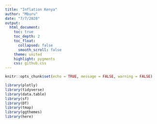 ```yaml
---
title: "Inflation Kenya"
author: "Mburu"
date: "7/7/2020"
output:
  html_document:
    toc: true
    toc_depth: 2
    toc_float:
      collapsed: false
      smooth_scroll: false
    theme: united
    highlight: pygments
    css: github.css
---
```


```r
knitr::opts_chunk$set(echo = TRUE, message = FALSE, warning = FALSE)
```


```r
library(plotly)
library(tidyverse)
library(data.table)
library(sf)
library(DT)
library(tmap)
library(ggthemes)
library(here)
```

